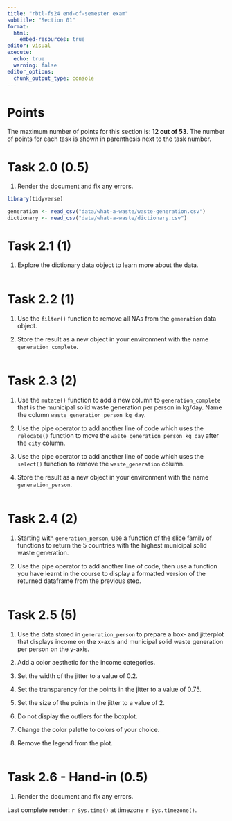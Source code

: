 ```yaml
---
title: "rbtl-fs24 end-of-semester exam"
subtitle: "Section 01"
format:
  html:
    embed-resources: true
editor: visual
execute: 
  echo: true
  warning: false
editor_options: 
  chunk_output_type: console
---
```


# Points

The maximum number of points for this section is: **12 out of 53**. The number of points for each task is shown in parenthesis next to the task number.

# Task 2.0 (0.5)

1.  Render the document and fix any errors.

```r
library(tidyverse)
```

```r
generation <- read_csv("data/what-a-waste/waste-generation.csv")
dictionary <- read_csv("data/what-a-waste/dictionary.csv")
```

# Task 2.1 (1)

1.  Explore the dictionary data object to learn more about the data.

```r

```

# Task 2.2 (1)

1.  Use the `filter()` function to remove all NAs from the `generation` data object.

2.  Store the result as a new object in your environment with the name `generation_complete`.

```r

```

# Task 2.3 (2)

1.  Use the `mutate()` function to add a new column to `generation_complete` that is the municipal solid waste generation per person in kg/day. Name the column `waste_generation_person_kg_day`.

2.  Use the pipe operator to add another line of code which uses the `relocate()` function to move the `waste_generation_person_kg_day` after the `city` column.

3.  Use the pipe operator to add another line of code which uses the `select()` function to remove the `waste_generation` column.

4.  Store the result as a new object in your environment with the name `generation_person`.

```r

```

# Task 2.4 (2)

1.  Starting with `generation_person`, use a function of the slice family of functions to return the 5 countries with the highest municipal solid waste generation.

2.  Use the pipe operator to add another line of code, then use a function you have learnt in the course to display a formatted version of the returned dataframe from the previous step.

```r

```

# Task 2.5 (5)

1.  Use the data stored in `generation_person` to prepare a box- and jitterplot that displays income on the x-axis and municipal solid waste generation per person on the y-axis.

2.  Add a color aesthetic for the income categories.

3.  Set the width of the jitter to a value of 0.2.

4.  Set the transparency for the points in the jitter to a value of 0.75.

5.  Set the size of the points in the jitter to a value of 2.

6.  Do not display the outliers for the boxplot.

7.  Change the color palette to colors of your choice.

8.  Remove the legend from the plot.

```r


```

# Task 2.6 - Hand-in (0.5)

1.  Render the document and fix any errors.

Last complete render: `r Sys.time()` at timezone `r Sys.timezone()`.
